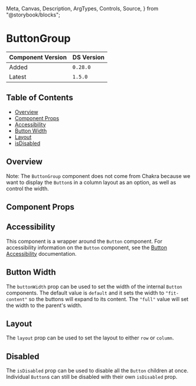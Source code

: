   Meta,
  Canvas,
  Description,
  ArgTypes,
  Controls,
  Source,
} from "@storybook/blocks";


<Meta of={ButtonGroupStories} />

# ButtonGroup

| Component Version | DS Version |
| ----------------- | ---------- |
| Added             | `0.28.0`   |
| Latest            | `1.5.0`    |

## Table of Contents

- [Overview](#overview)
- [Component Props](#component-props)
- [Accessibility](#accessibility)
- [Button Width](#button-width)
- [Layout](#layout)
- [isDisabled](#isDisabled)

## Overview

<Description of={ButtonGroupStories} />

Note: The `ButtonGroup` component does not come from Chakra because we want to
display the `Button`s in a column layout as an option, as well as control the
width.

## Component Props

<Canvas of={ButtonGroupStories.WithControls} />

<ArgTypes of={ButtonGroupStories.WithControls} />

## Accessibility

This component is a wrapper around the `Button` component. For accessibility
information on the `Button` component, see the [Button
Accessibility](https://nypl.github.io/nypl-design-system/reservoir/v1/?path=/docs/components-form-elements-button--button-with-controls#accessibility)
documentation.

## Button Width

The `buttonWidth` prop can be used to set the width of the internal `Button`
components. The default value is `default` and it sets the width to
`"fit-content"` so the buttons will expand to its content. The `"full"` value
will set the width to the parent's width.

<Canvas of={ButtonGroupStories.Width} />

## Layout

The `layout` prop can be used to set the layout to either `row` or `column`.

<Canvas of={ButtonGroupStories.Layout} />

## Disabled

The `isDisabled` prop can be used to disable all the `Button` children at once.
Individual `Button`s can still be disabled with their own `isDisabled` prop.

<Canvas name="isDisabled" of={ButtonGroupStories.Disabled} />
